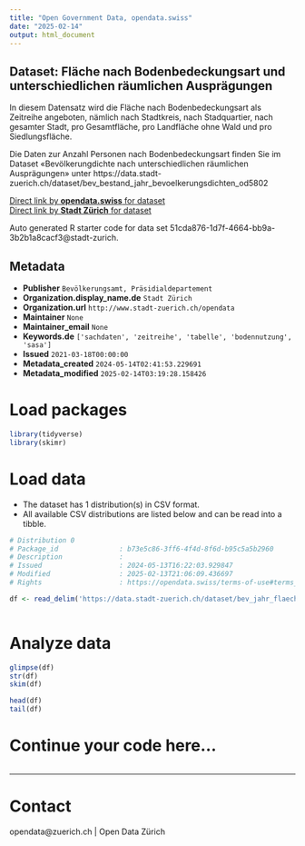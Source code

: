 ```yaml
---
title: "Open Government Data, opendata.swiss"
date: "2025-02-14"
output: html_document
---
```


## Dataset: Fläche nach Bodenbedeckungsart und unterschiedlichen räumlichen Ausprägungen


In diesem Datensatz wird die Fläche nach Bodenbedeckungsart als Zeitreihe angeboten, nämlich nach Stadtkreis, nach Stadquartier, nach gesamter Stadt, pro Gesamtfläche, pro Landfläche ohne Wald und pro Siedlungsfläche.

Die Daten zur Anzahl Personen nach Bodenbedeckungsart finden Sie im Dataset «Bevölkerungdichte nach unterschiedlichen räumlichen Ausprägungen» unter https://data.stadt-zuerich.ch/dataset/bev_bestand_jahr_bevoelkerungsdichten_od5802


[Direct link by **opendata.swiss** for dataset](https://opendata.swiss/de/dataset/flache-nach-bodenbedeckungsart-und-unterschiedlichen-raumlichen-auspragungen)<br>
[Direct link by **Stadt Zürich** for dataset](https://data.stadt-zuerich.ch/dataset/bev_jahr_flaechen_bodenbedeckungsart_od5803)

Auto generated R starter code for data set 51cda876-1d7f-4664-bb9a-3b2b1a8cacf3@stadt-zurich.

## Metadata

- **Publisher** `Bevölkerungsamt, Präsidialdepartement`
- **Organization.display_name.de** `Stadt Zürich`
- **Organization.url** `http://www.stadt-zuerich.ch/opendata`
- **Maintainer** `None`
- **Maintainer_email** `None`
- **Keywords.de** `['sachdaten', 'zeitreihe', 'tabelle', 'bodennutzung', 'sasa']`
- **Issued** `2021-03-18T00:00:00`
- **Metadata_created** `2024-05-14T02:41:53.229691`
- **Metadata_modified** `2025-02-14T03:19:28.158426`


# Load packages

```r

library(tidyverse)
library(skimr)

```

# Load data

-   The dataset has 1 distribution(s) in CSV format.
-   All available CSV distributions are listed below and can be read into a tibble.

```r

# Distribution 0
# Package_id               : b73e5c86-3ff6-4f4d-8f6d-b95c5a5b2960
# Description              : 
# Issued                   : 2024-05-13T16:22:03.929847
# Modified                 : 2025-02-13T21:06:09.436697
# Rights                   : https://opendata.swiss/terms-of-use#terms_open

df <- read_delim('https://data.stadt-zuerich.ch/dataset/bev_jahr_flaechen_bodenbedeckungsart_od5803/download/BEV580OD5803.csv')



```

# Analyze data

```r

glimpse(df)
str(df)
skim(df)

head(df)
tail(df)

```

# Continue your code here...

```r

```

------------------------------------------------------------------------

# Contact

opendata@zuerich.ch | Open Data Zürich
